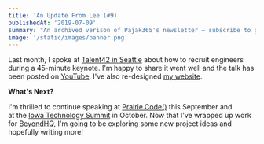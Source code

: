 ```yaml
---
title: 'An Update From Lee (#9)'
publishedAt: '2019-07-09'
summary: "An archived verison of Pajak365's newsletter – subscribe to get early access."
image: '/static/images/banner.png'
---
```


Last month, I spoke at [Talent42 in Seattle](https://www.talent42.com/agenda/speakers/425777) about how
to recruit engineers during a 45-minute keynote. I'm happy to share it went well and the
talk has been posted on [YouTube](https://www.youtube.com/watch?v=chWOJB1LYkk).
I've also re-designed [my website](https://leerob.io).

**What's Next?**

I'm thrilled to continue speaking at [Prairie.Code()](https://prairiecode.amegala.com/Speakers) this September
and at the [Iowa Technology Summit](https://www.iowatechsummit.com/) in October.
Now that I've wrapped up work for [BeyondHQ](https://www.beyondhq.co/), I'm going to be exploring
some new project ideas and hopefully writing more!
